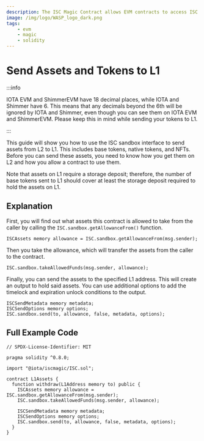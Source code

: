 ```yaml
---
description: The ISC Magic Contract allows EVM contracts to access ISC functionality.
image: /img/logo/WASP_logo_dark.png
tags:
    - evm
    - magic
    - solidity
---
```



# Send Assets and Tokens to L1

<AboutAccounts />

:::info

IOTA EVM and ShimmerEVM have 18 decimal places, while IOTA and Shimmer have 6. This means that any decimals beyond the 6th will be ignored by IOTA and Shimmer, even though you can see them on IOTA EVM and ShimmerEVM. Please keep this in mind while sending your tokens to L1.

:::

This guide will show you how to use the ISC sandbox interface to send assets from L2 to L1. This includes base tokens, native tokens, and NFTs. Before you can send these assets, you need to know how you get them on L2 and how you allow a contract to use them.

Note that assets on L1 require a storage deposit; therefore, the number of base tokens sent to L1 should cover at least the storage deposit required to hold the assets on L1.

## Explanation

First, you will find out what assets this contract is allowed to take from the caller by calling the `ISC.sandbox.getAllowanceFrom()` function.

```solidity
ISCAssets memory allowance = ISC.sandbox.getAllowanceFrom(msg.sender);
```

Then you take the allowance, which will transfer the assets from the caller to the contract.

```solidity
ISC.sandbox.takeAllowedFunds(msg.sender, allowance);
```

Finally, you can send the assets to the specified L1 address. This will create an output to hold said assets. You can use additional options to add the timelock and expiration unlock conditions to the output.

```solidity
ISCSendMetadata memory metadata;
ISCSendOptions memory options;
ISC.sandbox.send(to, allowance, false, metadata, options);
```

## Full Example Code

```solidity
// SPDX-License-Identifier: MIT

pragma solidity ^0.8.0;

import "@iota/iscmagic/ISC.sol";

contract L1Assets {
  function withdraw(L1Address memory to) public {
    ISCAssets memory allowance = ISC.sandbox.getAllowanceFrom(msg.sender);
    ISC.sandbox.takeAllowedFunds(msg.sender, allowance);

    ISCSendMetadata memory metadata;
    ISCSendOptions memory options;
    ISC.sandbox.send(to, allowance, false, metadata, options);
  }
}
```
